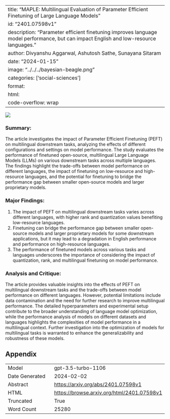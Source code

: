 
---
title: "MAPLE: Multilingual Evaluation of Parameter Efficient Finetuning of Large Language Models"
id: "2401.07598v1"
description: "Parameter efficient finetuning improves language model performance, but can impact English and low-resource languages."
author: Divyanshu Aggarwal, Ashutosh Sathe, Sunayana Sitaram
date: "2024-01-15"
image: "../../../bayesian-beagle.png"
categories: ['social-sciences']
format:
  html:
    code-overflow: wrap
---

![](None)

### Summary:

The article investigates the impact of Parameter Efficient Finetuning (PEFT) on multilingual downstream tasks, analyzing the effects of different configurations and settings on model performance. The study evaluates the performance of finetuned open-source, multilingual Large Language Models (LLMs) on various downstream tasks across multiple languages. The findings highlight the trade-offs between model performance on different languages, the impact of finetuning on low-resource and high-resource languages, and the potential for finetuning to bridge the performance gap between smaller open-source models and larger proprietary models.

### Major Findings:
1. The impact of PEFT on multilingual downstream tasks varies across different languages, with higher rank and quantization values benefiting low-resource languages.
2. Finetuning can bridge the performance gap between smaller open-source models and larger proprietary models for some downstream applications, but it may lead to a degradation in English performance and performance on high-resource languages.
3. The performance of finetuned models across various tasks and languages underscores the importance of considering the impact of quantization, rank, and multilingual finetuning on model performance.

### Analysis and Critique:
The article provides valuable insights into the effects of PEFT on multilingual downstream tasks and the trade-offs between model performance on different languages. However, potential limitations include data contamination and the need for further research to improve multilingual performance. The detailed hyperparameters and experimental setup contribute to the broader understanding of language model optimization, while the performance analysis of models on different datasets and languages highlights the complexities of model performance in a multilingual context. Further investigation into the optimization of models for multilingual tasks is warranted to enhance the generalizability and robustness of these models.

## Appendix

|          |          |
|----------|----------|
| Model     | gpt-3.5-turbo-1106       |
| Date Generated     | 2024-02-02       |
| Abstract | [https://arxiv.org/abs/2401.07598v1](https://arxiv.org/abs/2401.07598v1)        |
| HTML     | [https://browse.arxiv.org/html/2401.07598v1](https://browse.arxiv.org/html/2401.07598v1)       |
| Truncated       | True       |
| Word Count       | 25280       |